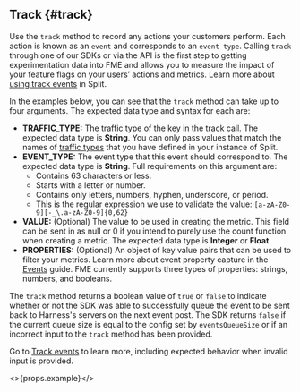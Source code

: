 ## Track {#track}

Use the `track` method to record any actions your customers perform. Each action is known as an `event` and corresponds to an `event type`. Calling `track` through one of our SDKs or via the API is the first step to getting experimentation data into FME and allows you to measure the impact of your feature flags on your users’ actions and metrics. Learn more about [using track events](https://help.split.io/hc/en-us/articles/360020585772) in Split.

In the examples below, you can see that the `track` method can take up to four arguments. The expected data type and syntax for each are:

* **TRAFFIC_TYPE:** The traffic type of the key in the track call. The expected data type is **String**. You can only pass values that match the names of [traffic types](https://help.split.io/hc/en-us/articles/360019916311-Traffic-type) that you have defined in your instance of Split.
* **EVENT_TYPE:** The event type that this event should correspond to. The expected data type is **String**. Full requirements on this argument are:
    * Contains 63 characters or less.
    * Starts with a letter or number.
    * Contains only letters, numbers, hyphen, underscore, or period.
    * This is the regular expression we use to validate the value: `[a-zA-Z0-9][-_\.a-zA-Z0-9]{0,62}`
* **VALUE:** (Optional) The value to be used in creating the metric. This field can be sent in as null or 0 if you intend to purely use the count function when creating a metric. The expected data type is **Integer** or **Float**.
* **PROPERTIES:** (Optional) An object of key value pairs that can be used to filter your metrics. Learn more about event property capture in the [Events](https://help.split.io/hc/en-us/articles/360020585772-Events#event-properties) guide. FME currently supports three types of properties: strings, numbers, and booleans.

The `track` method returns a boolean value of `true` or `false` to indicate whether or not the SDK was able to successfully queue the event to be sent back to Harness's servers on the next event post. The SDK returns `false` if the current queue size is equal to the config set by `eventsQueueSize` or if an incorrect input to the `track` method has been provided.

Go to [Track events](https://help.split.io/hc/en-us/articles/360020585772-Track-events) to learn more, including expected behavior when invalid input is provided.

<>{props.example}</>